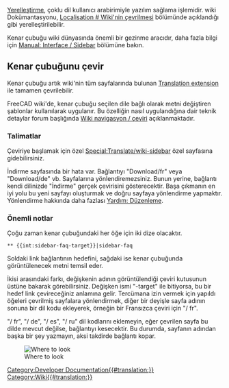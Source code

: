 <languages/>
<div class="mw-translate-fuzzy">
[[Localisation/tr|Yerelleştirme]], çoklu dil kullanıcı arabirimiyle yazılım sağlama işlemidir.
wiki Dokümantasyonu, [[Localisation # Wiki'nin çevrilmesi]] bölümünde açıklandığı gibi yerelleştirilebilir.
</div>

Kenar çubuğu wiki dünyasında önemli bir gezinme aracıdır, daha fazla bilgi için [http://www.mediawiki.org/wiki/Manual:Interface/Sidebar Manual: Interface / Sidebar] bölümüne bakın.

== Kenar çubuğunu çevir ==

Kenar çubuğu artık wiki'nin tüm sayfalarında bulunan [http://www.mediawiki.org/wiki/Help:Extension:Translate Translation extension] ile tamamen çevrilebilir.

FreeCAD wiki'de, kenar çubuğu seçilen dile bağlı olarak metni değiştiren şablonlar kullanılarak uygulanır.
Bu özelliğin nasıl uygulandığına dair teknik detaylar forum başlığında [http://forum.freecadweb.org/viewtopic.php?f=21&t=9687&start=10#p80441 Wiki navigasyon / çeviri] açıklanmaktadır.

=== Talimatlar ===

Çeviriye başlamak için özel [[Special:Translate/wiki-sidebar]] özel sayfasına gidebilirsiniz.

İndirme sayfasında bir hata var. Bağlantıyı "Download/fr" veya "Download/de" vb. Sayfalarına yönlendiremezsiniz. Bunun yerine, bağlantı kendi dilinizde "İndirme" gerçek çevirisini gösterecektir.
Başa çıkmanın en iyi yolu bu yeni sayfayı oluşturmak ve doğru sayfaya yönlendirme yapmaktır. Yönlendirme hakkında daha fazlası [[Help:Editing/tr|Yardım: Düzenleme]].

=== Önemli notlar ===

Çoğu zaman kenar çubuğundaki her öğe için iki dize olacaktır.

 <nowiki>** {{int:sidebar-faq-target}}|sidebar-faq</nowiki>

Soldaki link bağlantının hedefini, sağdaki ise kenar çubuğunda görüntülenecek metni temsil eder.

İkisi arasındaki farkı, değişkenin adının görüntülendiği çeviri kutusunun üstüne bakarak görebilirsiniz.
Değişken ismi "-target" ile bitiyorsa, bu bir hedef link çevireceğiniz anlamına gelir. Tercümana izin vermek için yapıldı
öğeleri çevrilmiş sayfalara yönlendirmek, diğer bir deyişle sayfa adının sonuna bir dil kodu ekleyerek, örneğin bir Fransızca çeviri için "/ fr".

"/ fr", "/ de", "/ es", "/ ru" dil kodlarını eklemeyin, eğer çevrilen sayfa bu dilde mevcut değilse, bağlantıyı kesecektir.
Bu durumda, sayfanın adından başka bir şey yazmayın, aksi takdirde bağlantı kopar.

[[File:Translate-sidebar-instruction.png|left|Where to look]]

[[Category:Developer Documentation{{#translation:}}]]
[[Category:Wiki{{#translation:}}]]
{{clear}}